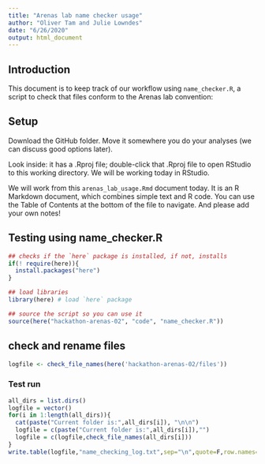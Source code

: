 ```yaml
---
title: "Arenas lab name checker usage"
author: "Oliver Tam and Julie Lowndes"
date: "6/26/2020"
output: html_document
---
```


## Introduction

This document is to keep track of our workflow using `name_checker.R`, a script to check that files conform to the Arenas lab convention: 



## Setup

Download the GitHub folder. Move it somewhere you do your analyses (we can discuss good options later).  

Look inside: it has a .Rproj file; double-click that .Rproj file to open RStudio to this working directory. We will be working today in RStudio.

We will work from this `arenas_lab_usage.Rmd` document today. It is an R Markdown document, which combines simple text and R code. You can use the Table of Contents at the bottom of the file to navigate. And please add your own notes!


## Testing using name_checker.R

```r
## checks if the `here` package is installed, if not, installs 
if(! require(here)){
  install.packages("here")
}

## load libraries
library(here) # load `here` package

## source the script so you can use it
source(here("hackathon-arenas-02", "code", "name_checker.R"))
```


## check and rename files

```r
logfile <- check_file_names(here('hackathon-arenas-02/files'))
```


### Test run

```r
all_dirs = list.dirs()
logfile = vector()
for(i in 1:length(all_dirs)){
  cat(paste("Current folder is:",all_dirs[i]), "\n\n")
  logfile = c(paste("Current folder is:",all_dirs[i]),"")
  logfile = c(logfile,check_file_names(all_dirs[i]))
}
write.table(logfile,"name_checking_log.txt",sep="\n",quote=F,row.names=F,col.names=F)

```





